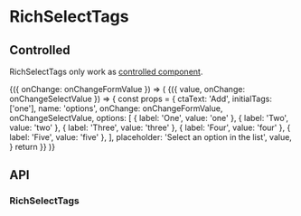 
<Meta title="Components/RichSelectTags" />

# RichSelectTags

## Controlled

RichSelectTags only work as [controlled component](https://reactjs.org/docs/forms.html).

<Canvas>
  <Story name="Basic">
    <ControlValue value={[]}>
      {({ onChange: onChangeFormValue }) => (
        <ControlValue value={{ label: 'Two', value: 'two' }}>
          {({ value, onChange: onChangeSelectValue }) => {
            const props = {
              ctaText: 'Add',
              initialTags: ['one'],
              name: 'options',
              onChange: onChangeFormValue,
              onChangeSelectValue,
              options: [
                { label: 'One', value: 'one' },
                { label: 'Two', value: 'two' },
                { label: 'Three', value: 'three' },
                { label: 'Four', value: 'four' },
                { label: 'Five', value: 'five' },
              ],
              placeholder: 'Select an option in the list',
              value,
            }
            return <RichSelectTags {...props} />
          }}
        </ControlValue>
      )}
    </ControlValue>
  </Story>
</Canvas>

## API

### RichSelectTags

<ArgsTable of={RichSelectTags} />
